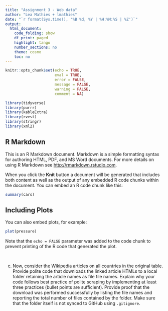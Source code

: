 ```yaml
---
title: "Assignment 3 - Web data"
author: "Lea Mathies + lmathies"
date: "`r format(Sys.time(), '%B %d, %Y | %H:%M:%S | %Z')`"
output:
  html_document:
    code_folding: show
    df_print: paged
    highlight: tango
    number_sections: no
    theme: cosmo
    toc: no
---
```

  
<style>
div.answer {background-color:#f3f0ff; border-radius: 5px; padding: 20px;}
</style>

```r
knitr::opts_chunk$set(echo = TRUE,
                      eval = TRUE,
                      error = FALSE,
                      message = FALSE,
                      warning = FALSE,
                      comment = NA)
```

```r
library(tidyverse)
library(purrr)
library(kableExtra)
library(rvest)
library(stringr)
library(xml2)
```

## R Markdown

This is an R Markdown document. Markdown is a simple formatting syntax for authoring HTML, PDF, and MS Word documents. For more details on using R Markdown see <http://rmarkdown.rstudio.com>.

When you click the **Knit** button a document will be generated that includes both content as well as the output of any embedded R code chunks within the document. You can embed an R code chunk like this:

```r
summary(cars)
```

## Including Plots

You can also embed plots, for example:

```r
plot(pressure)
```

Note that the `echo = FALSE` parameter was added to the code chunk to prevent printing of the R code that generated the plot.

<br>

c) Now, consider the Wikipedia articles on all countries in the original table. Provide polite code that downloads the linked article HTMLs to a local folder retaining the article names as file file names. Explain why your code follows best practice of polite scraping by implementing at least three practices (bullet points are sufficient). Provide proof that the download was performed successfully by listing the file names and reporting the total number of files contained by the folder. Make sure that the folder itself is not synced to GitHub using `.gitignore`.

```r

```

<br>
